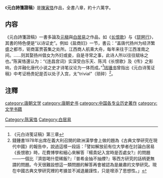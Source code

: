 《'''元白詩箋證稿'''》是[[陳寅恪|陳寅恪]]作品，全書八章，約十六萬字。

==内容==
《元白詩箋證稿》一書多論及[[元稹|元稹]]與[[白居易|白居易]]之作品，如《[[长恨歌|长恨歌]]》与《[[琵琶行|琵琶行]]》，其書的特色便是“以诗证史”。例如《盐商妇》一节，書云：“盖唐代扬州为经济繁盛之都市，钜商富贾荟集之处所。江西商人航乘大舟，每年来往于江西淮南之间。……则其娶扬州倡女为外妇或妾，自是寻常之事，此诗人所以往往赋咏之也。”陈寅恪還认为：“《连昌宫词》实深受白乐天、陈鸿《长恨歌》及《传》之影响，合并融化唐代小说之史才诗笔议论为一体而成。”<ref>《元白诗笺证稿》第三章</ref>[[钱锺书|钱锺书]]曾指出《元白诗笺证稿》中考证杨贵妃是否以处子入宫，太"trivial"（琐碎）<ref>錢鍾書1978年出席在義大利召開的歐洲漢學會上做的題為《古典文學研究在現代中國》的報告中，說過這樣一段話：「譬如解放前有位大學者在討論白居易《長恨歌》時，花費博學和細心來解答『楊貴妃入宮時是否處女?』的問題——一個比『濟慈喝什麼稀飯?』『普希金抽不抽煙?』等西方研究的話柄更無謂的問題。今天很難設想這一類問題的解答再會被認為是嚴肅的文學研究。現在中國古典文學研究裡的考據並不減退嚴謹性，只是增添了思想性。」</ref>。

==注釋==
{{reflist}}

[[Category:陈寅恪|Category:陈寅恪]]
[[category:唐朝文学|category:唐朝文学]]
[[category:唐朝史书|category:唐朝史书]]
[[category:中国各专业历史著作|category:中国各专业历史著作]]
[[category:文学书籍|category:文学书籍]]
[[Category:白居易|Category:白居易]]